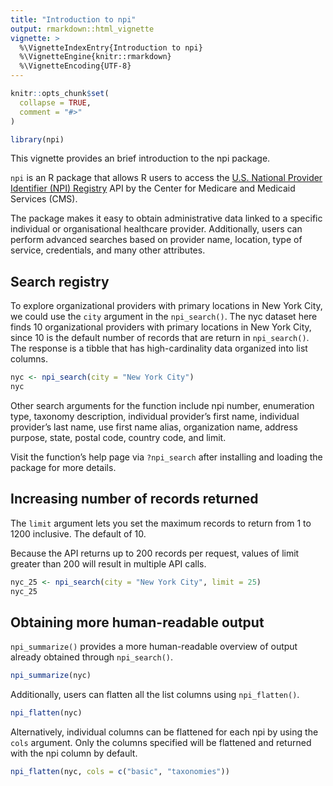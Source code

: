 ```yaml
---
title: "Introduction to npi"
output: rmarkdown::html_vignette
vignette: >
  %\VignetteIndexEntry{Introduction to npi}
  %\VignetteEngine{knitr::rmarkdown}
  %\VignetteEncoding{UTF-8}
---
```


```r
knitr::opts_chunk$set(
  collapse = TRUE,
  comment = "#>"
)
```

```r
library(npi)
``` 

This vignette provides an brief introduction to the npi package. 

`npi` is an R package that allows R users to access the [U.S. National Provider Identifier (NPI) Registry](https://npiregistry.cms.hhs.gov/) API by the Center for Medicare and Medicaid Services (CMS). 

The package makes it easy to obtain administrative data linked to a specific individual or organisational healthcare provider. Additionally, users can perform advanced searches based on provider name, location, type of service, credentials, and many other attributes.

## Search registry

To explore organizational providers with primary locations in New York City, we could use the `city` argument in the `npi_search()`. The nyc dataset here finds 10 organizational providers with primary locations in New York City, since 10 is the default number of records that are return in `npi_search()`. The response is a tibble that has high-cardinality data organized into list columns.

```r
nyc <- npi_search(city = "New York City")
nyc
```

Other search arguments for the function include npi number, enumeration type, taxonomy description, individual provider's first name, individual provider's last name, use first name alias, organization name, address purpose, state, postal code, country code, and limit.

Visit the function's help page via `?npi_search` after installing and loading the package for more details.

## Increasing number of records returned

The `limit` argument lets you set the maximum records to return from 1 to 1200 inclusive. The default of 10.

Because the API returns up to 200 records per request, values of limit greater than 200 will result in multiple API calls.

```r
nyc_25 <- npi_search(city = "New York City", limit = 25)
nyc_25
```

## Obtaining more human-readable output

`npi_summarize()` provides a more human-readable overview of output already obtained through `npi_search()`. 

```r
npi_summarize(nyc)
```

Additionally, users can flatten all the list columns using `npi_flatten()`.

```r
npi_flatten(nyc)
```

Alternatively, individual columns can be flattened for each npi by using the `cols` argument. Only the columns specified will be flattened and returned with the npi column by default.

```r
npi_flatten(nyc, cols = c("basic", "taxonomies"))
```

